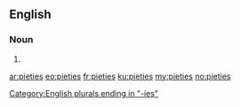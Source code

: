 ==English==

===Noun===
{{head|en|noun plural form}}

# {{plural of|piety|lang=en}}

[[Category:English plurals ending in "-ies"]]

[[ar:pieties]]
[[eo:pieties]]
[[fr:pieties]]
[[ku:pieties]]
[[my:pieties]]
[[no:pieties]]